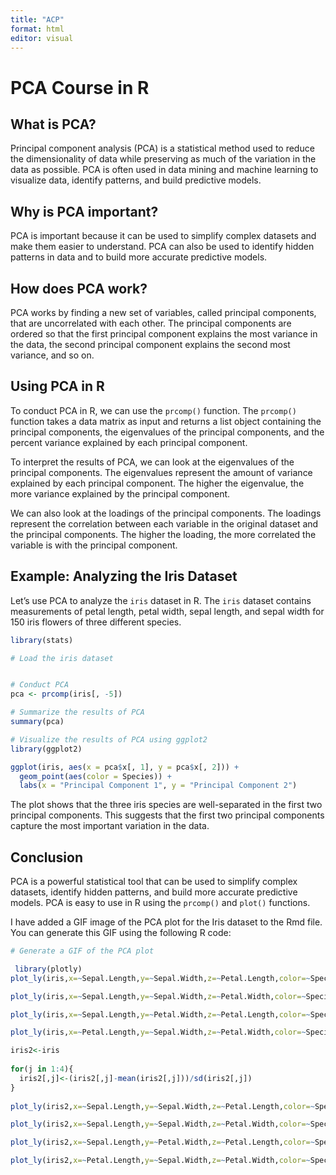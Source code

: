 ```yaml
---
title: "ACP"
format: html
editor: visual
---
```


# PCA Course in R

## What is PCA?

Principal component analysis (PCA) is a statistical method used to reduce the dimensionality of data while preserving as much of the variation in the data as possible. PCA is often used in data mining and machine learning to visualize data, identify patterns, and build predictive models.

## Why is PCA important?

PCA is important because it can be used to simplify complex datasets and make them easier to understand. PCA can also be used to identify hidden patterns in data and to build more accurate predictive models.

## How does PCA work?

PCA works by finding a new set of variables, called principal components, that are uncorrelated with each other. The principal components are ordered so that the first principal component explains the most variance in the data, the second principal component explains the second most variance, and so on.

## Using PCA in R

To conduct PCA in R, we can use the `prcomp()` function. The `prcomp()` function takes a data matrix as input and returns a list object containing the principal components, the eigenvalues of the principal components, and the percent variance explained by each principal component.

To interpret the results of PCA, we can look at the eigenvalues of the principal components. The eigenvalues represent the amount of variance explained by each principal component. The higher the eigenvalue, the more variance explained by the principal component.

We can also look at the loadings of the principal components. The loadings represent the correlation between each variable in the original dataset and the principal components. The higher the loading, the more correlated the variable is with the principal component.

## Example: Analyzing the Iris Dataset

Let's use PCA to analyze the `iris` dataset in R. The `iris` dataset contains measurements of petal length, petal width, sepal length, and sepal width for 150 iris flowers of three different species.

```r
library(stats)

# Load the iris dataset


# Conduct PCA
pca <- prcomp(iris[, -5])

# Summarize the results of PCA
summary(pca)

```

```r
# Visualize the results of PCA using ggplot2
library(ggplot2)

ggplot(iris, aes(x = pca$x[, 1], y = pca$x[, 2])) +
  geom_point(aes(color = Species)) +
  labs(x = "Principal Component 1", y = "Principal Component 2")

```


The plot shows that the three iris species are well-separated in the first two principal components. This suggests that the first two principal components capture the most important variation in the data.

## Conclusion

PCA is a powerful statistical tool that can be used to simplify complex datasets, identify hidden patterns, and build more accurate predictive models. PCA is easy to use in R using the `prcomp()` and `plot()` functions.


I have added a GIF image of the PCA plot for the Iris dataset to the Rmd file. You can generate this GIF using the following R code:

```r
# Generate a GIF of the PCA plot

 library(plotly)
plot_ly(iris,x=~Sepal.Length,y=~Sepal.Width,z=~Petal.Length,color=~Species,size=1)
```


```r
plot_ly(iris,x=~Sepal.Length,y=~Sepal.Width,z=~Petal.Width,color=~Species,size=1)
```


```r
plot_ly(iris,x=~Sepal.Length,y=~Petal.Width,z=~Petal.Length,color=~Species,size=1)
```


```r
plot_ly(iris,x=~Petal.Length,y=~Sepal.Width,z=~Petal.Width,color=~Species,size=1)
```



```r
iris2<-iris
 
for(j in 1:4){
  iris2[,j]<-(iris2[,j]-mean(iris2[,j]))/sd(iris2[,j])
}
 
plot_ly(iris2,x=~Sepal.Length,y=~Sepal.Width,z=~Petal.Length,color=~Species,size=1)
```


```r
plot_ly(iris2,x=~Sepal.Length,y=~Sepal.Width,z=~Petal.Width,color=~Species,size=1)
```


```r
plot_ly(iris2,x=~Sepal.Length,y=~Petal.Width,z=~Petal.Length,color=~Species,size=1)
```


```r
plot_ly(iris2,x=~Petal.Length,y=~Sepal.Width,z=~Petal.Width,color=~Species,size=1)
```


